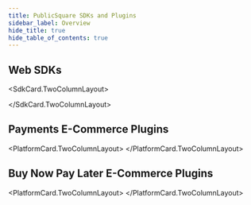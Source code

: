```yaml
---
title: PublicSquare SDKs and Plugins
sidebar_label: Overview
hide_title: true
hide_table_of_contents: true
---
```



<Intro
  title="PublicSquare SDKs and Plugins"
  caption="Libraries and tools for interacting with your PublicSquare integration."
/>

## Web SDKs

<SdkCard.TwoColumnLayout>
  <SdkCard
    href="/sdks/web/javascript"
    heading="JavaScript Elements SDK"
    icon={SDK.JAVASCRIPT}
    repository="publicsquare-elements"
  />

  <SdkCard
    href="/sdks/web/react"
    heading="React Elements SDK"
    icon={SDK.REACT}
    repository="publicsquare-elements"
  />
</SdkCard.TwoColumnLayout>

## Payments E-Commerce Plugins

<PlatformCard.TwoColumnLayout>
  <PlatformCard
    href="/plugins/bigcommerce-payments"
    heading="BigCommerce"
    icon={PLATFORM.BIGCOMMERCE}
    body="By PublicSquare"
  />
  <PlatformCard
    href="/plugins/magento-payments"
    heading="Magento"
    icon={PLATFORM.MAGENTO}
    body="By PublicSquare"
  />
  <PlatformCard
    href="/plugins/woocommerce-payments"
    heading="WooCommerce"
    icon={PLATFORM.WOOCOMMERCE}
    body="By PublicSquare"
  />
  <PlatformCard
    href="/plugins/shopify-payments"
    heading="Shopify"
    icon={PLATFORM.SHOPIFY}
    body="By PublicSquare"
  />
</PlatformCard.TwoColumnLayout>

## Buy Now Pay Later E-Commerce Plugins

<PlatformCard.TwoColumnLayout>
  <PlatformCard
    href="https://dev.credova.com/docs/ecommerce/bigcommerce"
    heading="BigCommerce"
    icon={PLATFORM.BIGCOMMERCE}
    body="By Credova"
  />
  <PlatformCard
    href="https://dev.credova.com/docs/ecommerce/magento2"
    heading="Magento"
    icon={PLATFORM.MAGENTO}
    body="By Credova"
  />
  <PlatformCard
    href="https://dev.credova.com/docs/ecommerce/woocommerce"
    heading="WooCommerce"
    icon={PLATFORM.WOOCOMMERCE}
    body="By Credova"
  />
</PlatformCard.TwoColumnLayout>
